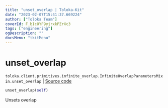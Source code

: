 ```yaml
---
title: "unset_overlap | Toloka-Kit"
date: "2023-02-07T15:41:37.669224"
author: ["Toloka Team"]
coverId: F_bIcOYF9yjrxkPZrXc3
tags: ["engineering"]
ogDescription: ""
docsMenu: "tkitMenu"
---
```


# unset_overlap
`toloka.client.primitives.infinite_overlap.InfiniteOverlapParametersMixin.unset_overlap` | [Source code](https://github.com/Toloka/toloka-kit/blob/v1.1.3/src/client/primitives/infinite_overlap.py#L38)

```python
unset_overlap(self)
```

Unsets overlap